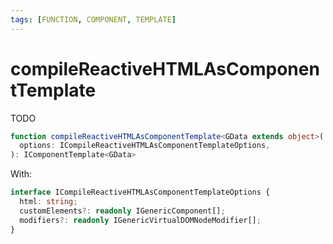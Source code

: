 ```yaml
---
tags: [FUNCTION, COMPONENT, TEMPLATE]
---
```


# compileReactiveHTMLAsComponentTemplate

TODO

```ts
function compileReactiveHTMLAsComponentTemplate<GData extends object>(
  options: ICompileReactiveHTMLAsComponentTemplateOptions,
): IComponentTemplate<GData>
```


With:

```ts
interface ICompileReactiveHTMLAsComponentTemplateOptions {
  html: string;
  customElements?: readonly IGenericComponent[];
  modifiers?: readonly IGenericVirtualDOMNodeModifier[];
}
```
